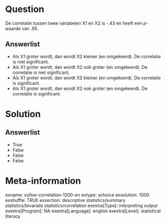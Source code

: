 Question
========
De correlatie tussen twee variabelen X1 en X2 is -.43 en heeft een
*p*-waarde van .95.

Answerlist
----------
* Als X1 groter wordt, dan wordt X2 kleiner (en omgekeerd). De correlatie
  is niet significant.
* Als X1 groter wordt, dan wordt X2 ook groter (en omgekeerd). De
  correlatie is niet significant.
* Als X1 groter wordt, dan wordt X2 kleiner (en omgekeerd). De correlatie
  is significant.
* Als X1 groter wordt, dan wordt X2 ook groter (en omgekeerd). De
  correlatie is significant.

Solution
========










Answerlist
----------
* True
* False
* False
* False

Meta-information
================
exname: vufsw-correlation-1200-en
extype: schoice
exsolution: 1000
exshuffle: TRUE
exsection: descriptive statistics/summary statistics/bivariate statistics/correlation
exextra[Type]: interpreting output
exextra[Program]: NA
exextra[Language]: english
exextra[Level]: statistical literacy

